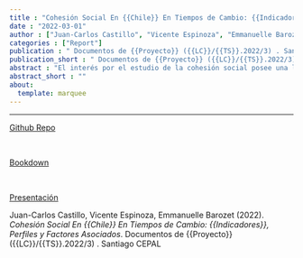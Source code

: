 ```yaml
---
title : "Cohesión Social En {{Chile}} En Tiempos de Cambio: {{Indicadores}}, Perfiles y Factores Asociados"
date : "2022-03-01"
author : ["Juan-Carlos Castillo", "Vicente Espinoza", "Emmanuelle Barozet"]
categories : ["Report"]
publication : " Documentos de {{Proyecto}} ({{LC}}/{{TS}}.2022/3) . Santiago CEPAL"
publication_short : " Documentos de {{Proyecto}} ({{LC}}/{{TS}}.2022/3) . Santiago CEPAL"
abstract : "El interés por el estudio de la cohesión social posee una larga trayectoria tanto académica como así también desde el estado y de organizaciones con interés público. La cohesión social aparece como una aspiración normativa de una sociedad mejor, vinculada a conceptos como lazos sociales de calidad, pertenencia, y confianza en los demás y en el estado. Se asume también que un estado de adecuada cohesión social es producto de condiciones estructurales y políticas que apunten a mayor igualdad, integración y oportunidades, por lo cual muchas veces se refiere a ella como un horizonte o una consecuencia de buenas políticas sociales. Sin duda este horizonte normativo reaparece con fuerza en tiempos caracterizados por crisis económica producto de la pandemia, polarización política, y la extrema concentración de ingreso y privilegios que caracteriza las sociedades actuales y donde el caso Chileno claramente no es una excepción. El renovado interés por la cohesión social nos lleva necesariamente a volver sobre su definición, sus alcances y su medición. Si bien existen muchas diferencias en las aproximaciones y definiciones en este tema, en los últimos años surge una convergencia hacia el carácter multidimensional de la cohesión social, que incorpora elementos como relaciones sociales de igualdad, sentido de pertenencia y orientación hacia el bien común. Partiendo desde una definición de cohesión social de la CEPAL (2021), este reporte de investigación presenta inicialmente una propuesta de indicadores de cohesión social basada en la Encuesta Longitudinal Social de Chile - ELSOC 2016-2020, producida por COES. El carácter longitudinal-panel de esta encuesta nos permite realizar posteriormente un análisis de los cambios ocurridos en nueve indicadores de cohesión social en Chile entre los años 2016 y 2020. Finalmente, se presenta una propuesta de tres perfiles de cohesión social en la sociedad chilena así como también su caracterización socioeconómica y regional."
abstract_short : ""
about:
  template: marquee
---
```

---
[Github Repo](https://github.com/ocscoes/cohesion-cepal)

<br>

[Bookdown](https://cohesion-cepal.netlify.app/)

<br>

[Presentación](https://jc-castillo.com/publication/2022-01-01_presentacion_cohesio/)


::: {.callout-note title="How to cite this work"}

Juan-Carlos Castillo, Vicente Espinoza, Emmanuelle Barozet (2022). *Cohesión Social En {{Chile}} En Tiempos de Cambio: {{Indicadores}}, Perfiles y Factores Asociados*.  Documentos de {{Proyecto}} ({{LC}}/{{TS}}.2022/3) . Santiago CEPAL

:::

